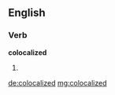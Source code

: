 ==English==

===Verb===
'''colocalized'''

# {{past of|[[colocalize]]}}

[[de:colocalized]]
[[mg:colocalized]]